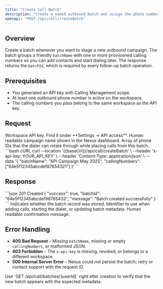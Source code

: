 ```yaml
---
title: "Create Call Batch"
description: "Create a named outbound batch and assign the phone numbers that will originate the campaign."
openapi: "POST /api/call/createBatch"
---
```


## Overview
Create a batch whenever you want to stage a new outbound campaign. The batch groups a friendly `batchName` with one or more provisioned calling numbers so you can add contacts and start dialing later. The response returns the `batchId`, which is required by every follow-up batch operation.

## Prerequisites
- You generated an API key with Calling Management scope.
- At least one outbound phone number is active on the workspace.
- The calling numbers you pass belong to the same workspace as the API key.

## Request
<ParamField header="x-api-key" type="string" required>
Workspace API key. Find it under **Settings → API access**.
</ParamField>

<ParamField body="batchName" type="string" required>
Human readable campaign name shown in the Nexus dashboard.
</ParamField>

<ParamField body="callingNumbers" type="array[string]" required>
Array of phone IDs that the dialer can rotate through while placing calls from this batch.
</ParamField>

<RequestExample>
```bash cURL
curl --location '{{baseUrl}}/api/call/createBatch' \
  --header 'x-api-key: YOUR_API_KEY' \
  --header 'Content-Type: application/json' \
  --data '{
    "batchName": "API Campaign May 2025",
    "callingNumbers": ["64e5f12345abcdef87654321"]
  }'
```
</RequestExample>

## Response
<ResponseExample>
```json 201 Created
{
  "success": true,
  "batchId": "64e5f12345abcdef98765432",
  "message": "Batch created successfully"
}
```
</ResponseExample>

<ResponseField name="success" type="boolean" required>
Indicates whether the batch record was stored.
</ResponseField>
<ResponseField name="batchId" type="string" required>
Identifier to use when adding calls, starting the dialer, or updating batch metadata.
</ResponseField>
<ResponseField name="message" type="string">
Human readable confirmation message.
</ResponseField>

## Error Handling
- **400 Bad Request** – Missing `batchName`, missing or empty `callingNumbers`, or malformed JSON.
- **403 Forbidden** – The `x-api-key` is missing, revoked, or belongs to a different workspace.
- **500 Internal Server Error** – Nexus could not persist the batch; retry or contact support with the request ID.

<Check>
Use `GET /api/call/batches/{userId}` right after creation to verify that the new batch appears with the expected metadata.
</Check>
